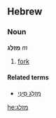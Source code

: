 ==Hebrew==
===Noun===
'''מַזְלֵג''' ''m''

# [[fork]]

====Related terms====
*[[מזלג סיני|מַזְלֵג סִינִי]]

[[he:מזלג]]